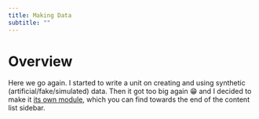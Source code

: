 ```yaml
---
title: Making Data
subtitle: ""
---
```


# Overview

Here we go again. I started to write a unit on creating and using synthetic (artificial/fake/simulated) data. Then it got too big again 😁 and I decided to make it [its own module](../module-synthetic-data/synthetic-data-course.qmd), which you can find towards the end of the content list sidebar.


